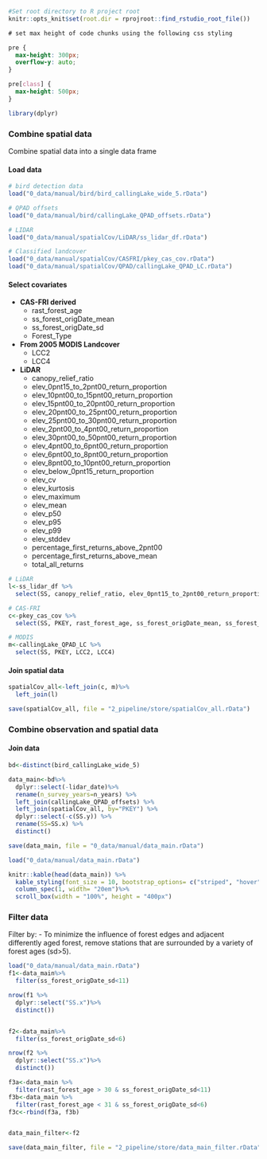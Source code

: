 ```r
#Set root directory to R project root
knitr::opts_knit$set(root.dir = rprojroot::find_rstudio_root_file())
```



```css
# set max height of code chunks using the following css styling

pre {
  max-height: 300px;
  overflow-y: auto;
}

pre[class] {
  max-height: 500px;
}
```

```r
library(dplyr)
```



### Combine spatial data {-}

Combine spatial data into a single data frame

#### Load data {-}

```r
# bird detection data
load("0_data/manual/bird/bird_callingLake_wide_5.rData")

# QPAD offsets
load("0_data/manual/bird/callingLake_QPAD_offsets.rData")

# LIDAR
load("0_data/manual/spatialCov/LiDAR/ss_lidar_df.rData")

# Classified landcover
load("0_data/manual/spatialCov/CASFRI/pkey_cas_cov.rData")
load("0_data/manual/spatialCov/QPAD/callingLake_QPAD_LC.rData")
```


#### Select covariates {-}

- **CAS-FRI derived**
  - rast_forest_age
  - ss_forest_origDate_mean
  - ss_forest_origDate_sd
  - Forest_Type  

- **From 2005 MODIS Landcover**
  - LCC2
  - LCC4
  
- **LiDAR**  
  - canopy_relief_ratio                      
  - elev_0pnt15_to_2pnt00_return_proportion  
  - elev_10pnt00_to_15pnt00_return_proportion
  - elev_15pnt00_to_20pnt00_return_proportion
  - elev_20pnt00_to_25pnt00_return_proportion
  - elev_25pnt00_to_30pnt00_return_proportion
  - elev_2pnt00_to_4pnt00_return_proportion  
  - elev_30pnt00_to_50pnt00_return_proportion
  - elev_4pnt00_to_6pnt00_return_proportion  
  - elev_6pnt00_to_8pnt00_return_proportion  
  - elev_8pnt00_to_10pnt00_return_proportion 
  - elev_below_0pnt15_return_proportion      
  - elev_cv                                  
  - elev_kurtosis                            
  - elev_maximum                             
  - elev_mean                                
  - elev_p50                                 
  - elev_p95                                 
  - elev_p99                                 
  - elev_stddev                              
  - percentage_first_returns_above_2pnt00    
  - percentage_first_returns_above_mean      
  - total_all_returns       

```r
# LiDAR
l<-ss_lidar_df %>%
  select(SS, canopy_relief_ratio, elev_0pnt15_to_2pnt00_return_proportion, elev_10pnt00_to_15pnt00_return_proportion, elev_15pnt00_to_20pnt00_return_proportion, elev_20pnt00_to_25pnt00_return_proportion, elev_25pnt00_to_30pnt00_return_proportion, elev_2pnt00_to_4pnt00_return_proportion, elev_30pnt00_to_50pnt00_return_proportion, elev_4pnt00_to_6pnt00_return_proportion, elev_6pnt00_to_8pnt00_return_proportion, elev_8pnt00_to_10pnt00_return_proportion , elev_below_0pnt15_return_proportion, elev_cv, elev_kurtosis, elev_maximum , elev_mean, elev_p05 , elev_p10 , elev_p20 , elev_p25 , elev_p30 , elev_p50 , elev_p60 , elev_p70 , elev_p75 , elev_p80 , elev_p95 , elev_p99 , elev_stddev, percentage_first_returns_above_2pnt00, percentage_first_returns_above_mean, total_all_returns)

# CAS-FRI
c<-pkey_cas_cov %>%
  select(SS, PKEY, rast_forest_age, ss_forest_origDate_mean, ss_forest_origDate_sd, Forest_Type)

# MODIS
m<-callingLake_QPAD_LC %>%
  select(SS, PKEY, LCC2, LCC4)

```


#### Join spatial data {-}

```r
spatialCov_all<-left_join(c, m)%>%
  left_join(l)

save(spatialCov_all, file = "2_pipeline/store/spatialCov_all.rData")
```



### Combine observation and spatial data {-}


#### Join data {-}

```r

bd<-distinct(bird_callingLake_wide_5)

data_main<-bd%>%
  dplyr::select(-lidar_date)%>%
  rename(n_survey_years=n_years) %>%
  left_join(callingLake_QPAD_offsets) %>% 
  left_join(spatialCov_all, by="PKEY") %>%
  dplyr::select(-c(SS.y)) %>%
  rename(SS=SS.x) %>%
  distinct()

save(data_main, file = "0_data/manual/data_main.rData")
```

```r
load("0_data/manual/data_main.rData")

knitr::kable(head(data_main)) %>%
  kable_styling(font_size = 10, bootstrap_options= c("striped", "hover", "condensed" ), full_width= F, position="center") %>%
  column_spec(1, width= "20em")%>%
  scroll_box(width = "100%", height = "400px")
```


### Filter data {-}

Filter by:
- To minimize the influence of forest edges and adjacent differently aged forest, remove stations that are surrounded by a variety of forest ages (sd>5).


```r
load("0_data/manual/data_main.rData")
f1<-data_main%>%
  filter(ss_forest_origDate_sd<11)

nrow(f1 %>%
  dplyr::select("SS.x")%>%
  distinct())


f2<-data_main%>%
  filter(ss_forest_origDate_sd<6)

nrow(f2 %>%
  dplyr::select("SS.x")%>%
  distinct())

f3a<-data_main %>% 
  filter(rast_forest_age > 30 & ss_forest_origDate_sd<11)
f3b<-data_main %>% 
  filter(rast_forest_age < 31 & ss_forest_origDate_sd<6)  
f3c<-rbind(f3a, f3b)


data_main_filter<-f2

save(data_main_filter, file = "2_pipeline/store/data_main_filter.rData")

```



